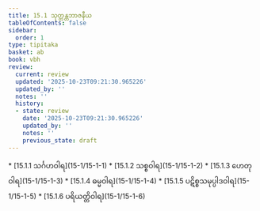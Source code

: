 ```yaml
---
title: 15.1 သုတ္တန္တဘာဇနီယ
tableOfContents: false
sidebar:
  order: 1
type: tipitaka
basket: ab
book: vbh
review:
  current: review
  updated: '2025-10-23T09:21:30.965226'
  updated_by: ''
  notes: ''
  history:
  - state: review
    date: '2025-10-23T09:21:30.965226'
    updated_by: ''
    notes: ''
    previous_state: draft
---
```



<ReviewStatus review={frontmatter.review} showDetails={true} />

<HypothesisAnnotation frontmatter={frontmatter} />

<DynamicBreadcrumb />



<TableOfContents book="vbh" section="15.1">
* [15.1.1 သင်္ဂဟဝါရ](15-1/15-1-1)
* [15.1.2 သစ္စဝါရ](15-1/15-1-2)
* [15.1.3 ဟေတုဝါရ](15-1/15-1-3)
* [15.1.4 ဓမ္မဝါရ](15-1/15-1-4)
* [15.1.5 ပဋိစ္စသမုပ္ပါဒဝါရ](15-1/15-1-5)
* [15.1.6 ပရိယတ္တိဝါရ](15-1/15-1-6)
</TableOfContents>